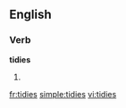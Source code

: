 ==English==

===Verb===
'''tidies'''

#{{third-person singular of|[[tidy]]}}

[[fr:tidies]]
[[simple:tidies]]
[[vi:tidies]]